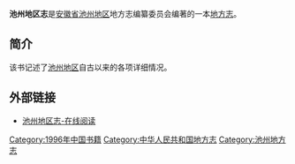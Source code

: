 {{Infobox Book 
  | name           = 池州地区志
  | image          = 
  | author         = 汤良尚
  | country        = 中華人民共和國
  | language       = [[中文|中文]]
  | cover_artist   = 
  | series         = 
  | genre          = [[地方志|地方志]]
  | publisher      = [[方志出版社|方志出版社]]
  | release_date   = 1996年12月1日
  | media_type     = 
  | pages          = 1577页
  | isbn           =  7-80122-121-4.
  | preceded_by    = [[池州府志|池州府志]](清)
  | followed_by    = [[池州市志|池州市志]]
}}

'''池州地区志'''是[[安徽省|安徽省]][[池州地区|池州地区]]地方志编纂委员会编著的一本[[地方志|地方志]]。
==简介==
该书记述了[[池州地区|池州地区]]自古以来的各项详细情况。
== 外部链接 ==
*[https://www.zuxun100.com/index/article/difangzhi/pid/33532 池州地区志-在线阅读] {{Wayback|url=https://www.zuxun100.com/index/article/difangzhi/pid/33532 |date=20201030143631 }}

[[Category:1996年中国书籍|Category:1996年中国书籍]]
[[Category:中华人民共和国地方志|Category:中华人民共和国地方志]]
[[Category:池州地方志|Category:池州地方志]]